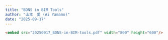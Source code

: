 ```yaml
---
title: "BDNS in BIM Tools"
author: "山本　愛 (Ai Yamamo)"
date: "2025-09-17"
---
```


```html
<embed src="20250917_BDNS-in-BIM-tools.pdf" width="800" height="600"/>
```
